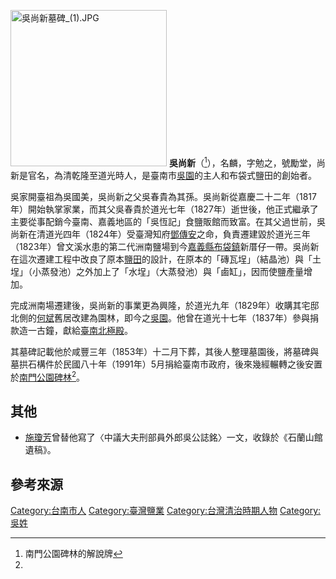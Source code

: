 [[File:吳尚新墓碑_(1).JPG|250px]]
'''吳尚新'''（{{bd|1795年||1848年}}<ref name="碑">南門公園碑林的解說牌</ref>），名麟，字勉之，號勵堂，尚新是官名，為清乾隆至道光時人，是臺南市[[吳園_(臺灣府城)|吳園]]的主人和布袋式鹽田的創始者{{r|鹽}}。

吳家開臺祖為吳國美，吳尚新之父吳春貴為其孫{{r|黃}}。吳尚新從嘉慶二十二年（1817年）開始執掌家業，而其父吳春貴於道光七年（1827年）逝世後{{r|黃}}，他正式繼承了主要從事配銷今臺南、嘉義地區的「吳恆記」食鹽販館而致富。在其父過世前，吳尚新在清道光四年（1824年）受臺灣知府[[鄧傳安|鄧傳安]]之命，負責遷建毀於道光三年（1823年）曾文溪水患的第二代洲南鹽場到今[[嘉義縣|嘉義縣]][[布袋鎮|布袋鎮]]新厝仔一帶。吳尚新在這次遷建工程中改良了原本[[鹽田|鹽田]]的設計，在原本的「磚瓦埕」（結晶池）與「土埕」（小蒸發池）之外加上了「水埕」（大蒸發池）與「鹵缸」，因而使鹽產量增加{{r|鹽}}。

完成洲南場遷建後，吳尚新的事業更為興隆，於道光九年（1829年）{{r|黃}}收購其宅邸北側的[[何斌|何斌]]舊居改建為園林，即今之[[吳園_(臺灣府城)|吳園]]{{r|鹽}}。他曾在道光十七年（1837年）參與捐款造一古鐘，獻給[[臺南北極殿|臺南北極殿]]{{r|卓}}。

其墓碑記載他於咸豐三年（1853年）十二月下葬，其後人整理墓園後，將墓碑與墓拱石構件於民國八十年（1991年）5月捐給臺南市政府，後來幾經輾轉之後安置於[[南門公園碑林|南門公園碑林]]<ref name="碑"/>。

== 其他 ==
* [[施瓊芳|施瓊芳]]曾替他寫了〈中議大夫刑部員外郎吳公誌銘〉一文，收錄於《石蘭山館遺稿》{{r|卓}}。

== 參考來源 ==
{{reflist|2|refs=
<ref name="鹽">{{cite book|author=張復明、方俊育 |title=《台灣的鹽業》 |publisher=遠足文化 |location=台北縣新店市 |isbn=978-986-6731-20-4 |pages=25頁|date=2008年11月}}</ref>
<ref name="黃">{{cite book|author=[[黃典權|黃典權]] |title=《臺灣省立臺南社會教育館館址沿革考略》 |date=1976-11-20  |publisher=省立臺南社會教育館  |pages=1－17頁}}</ref>
<ref name="卓">{{cite book|author=卓克華 |title=《從寺廟發現歷史─台灣寺廟文獻之解讀與意涵》 |publisher=揚智文化 |isbn=957-818-526-X |date=2003-11 |pages=頁253}}</ref>
}}

[[Category:台南市人|Category:台南市人]]
[[Category:臺灣鹽業|Category:臺灣鹽業]]
[[Category:台灣清治時期人物|Category:台灣清治時期人物]]
[[Category:吳姓|Category:吳姓]]